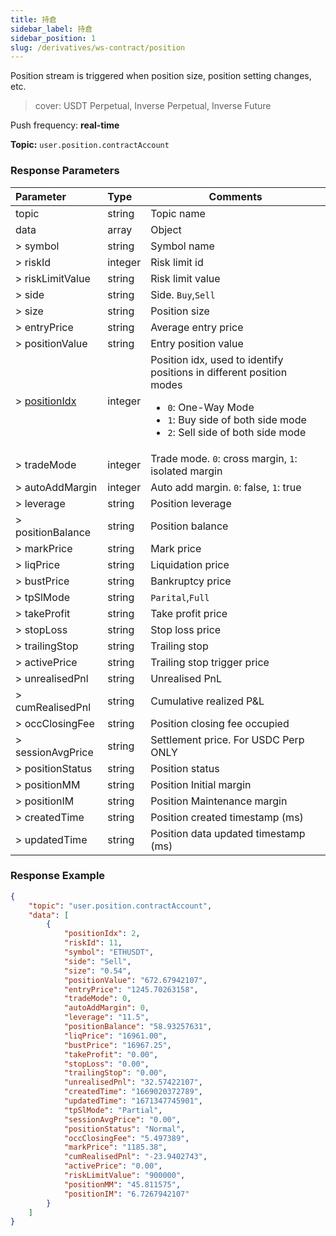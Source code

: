 ```yaml
---
title: 持倉
sidebar_label: 持倉
sidebar_position: 1
slug: /derivatives/ws-contract/position
---
```


Position stream is triggered when position size, position setting changes, etc.

> cover: USDT Perpetual, Inverse Perpetual, Inverse Future

Push frequency: **real-time**

**Topic:**
`user.position.contractAccount`

### Response Parameters
| Parameter | Type | Comments|
|:----- |:-----|----- |
|topic |string |Topic name |
|data |array |Object |
|> symbol |string |Symbol name |
|> riskId |integer |Risk limit id |
|> riskLimitValue |string |Risk limit value |
|> side |string |Side. `Buy`,`Sell` |
|> size |string |Position size |
|> entryPrice |string |Average entry price |
|> positionValue |string |Entry position value |
|> [positionIdx](../enum#positionidx) |integer |Position idx, used to identify positions in different position modes<ul><li>`0`: One-Way Mode</li><li>`1`: Buy side of both side mode</li><li>`2`: Sell side of both side mode</li> </ul>|
|> tradeMode |integer |Trade mode. `0`: cross margin, `1`: isolated margin|
|> autoAddMargin |integer |Auto add margin. `0`: false, `1`: true |
|> leverage |string |Position leverage |
|> positionBalance |string |Position balance |
|> markPrice |string |Mark price |
|> liqPrice |string |Liquidation price |
|> bustPrice |string |Bankruptcy price |
|> tpSlMode |string |`Parital`,`Full` |
|> takeProfit |string |Take profit price |
|> stopLoss |string |Stop loss price |
|> trailingStop |string |Trailing stop |
|> activePrice |string |Trailing stop trigger price |
|> unrealisedPnl |string |Unrealised PnL |
|> cumRealisedPnl |string |Cumulative realized P&L |
|> occClosingFee |string |Position closing fee occupied |
|> sessionAvgPrice |string |Settlement price. For USDC Perp ONLY |
|> positionStatus |string |Position status |
|> positionMM |string |Position Initial margin |
|> positionIM |string |Position Maintenance margin |
|> createdTime |string |Position created timestamp (ms) |
|> updatedTime |string |Position data updated timestamp (ms) |

### Response Example

```json
{
    "topic": "user.position.contractAccount",
    "data": [
        {
            "positionIdx": 2,
            "riskId": 11,
            "symbol": "ETHUSDT",
            "side": "Sell",
            "size": "0.54",
            "positionValue": "672.67942107",
            "entryPrice": "1245.70263158",
            "tradeMode": 0,
            "autoAddMargin": 0,
            "leverage": "11.5",
            "positionBalance": "58.93257631",
            "liqPrice": "16961.00",
            "bustPrice": "16967.25",
            "takeProfit": "0.00",
            "stopLoss": "0.00",
            "trailingStop": "0.00",
            "unrealisedPnl": "32.57422107",
            "createdTime": "1669020372789",
            "updatedTime": "1671347745901",
            "tpSlMode": "Partial",
            "sessionAvgPrice": "0.00",
            "positionStatus": "Normal",
            "occClosingFee": "5.497389",
            "markPrice": "1185.38",
            "cumRealisedPnl": "-23.9402743",
            "activePrice": "0.00",
            "riskLimitValue": "900000",
            "positionMM": "45.811575",
            "positionIM": "6.7267942107"
        }
    ]
}
```
